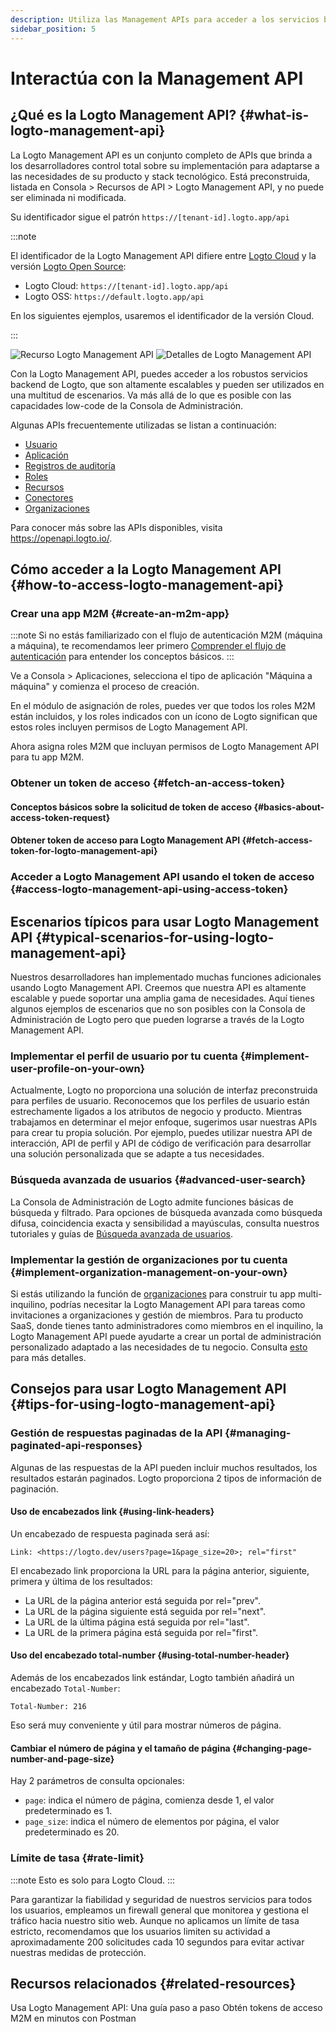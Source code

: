 ```yaml
---
description: Utiliza las Management APIs para acceder a los servicios backend de Logto, escalando tu sistema CIAM con gestión de usuarios, configuración de cuentas, verificación de identidad y arquitectura multi-inquilino.
sidebar_position: 5
---
```



# Interactúa con la Management API

## ¿Qué es la Logto Management API? \{#what-is-logto-management-api}

La Logto Management API es un conjunto completo de APIs que brinda a los desarrolladores control total sobre su implementación para adaptarse a las necesidades de su producto y stack tecnológico. Está preconstruida, listada en <CloudLink to="/api-resources">Consola > Recursos de API > Logto Management API</CloudLink>, y no puede ser eliminada ni modificada.

Su identificador sigue el patrón `https://[tenant-id].logto.app/api`

:::note

El identificador de la Logto Management API difiere entre [Logto Cloud](/logto-cloud) y la versión [Logto Open Source](/logto-oss):

- Logto Cloud: `https://[tenant-id].logto.app/api`
- Logto OSS: `https://default.logto.app/api`

En los siguientes ejemplos, usaremos el identificador de la versión Cloud.

:::

<img alt="Recurso Logto Management API" src="/img/assets/logto-management-api-resource.webp" />

<img alt="Detalles de Logto Management API" src="/img/assets/logto-management-api-details.webp" />

Con la Logto Management API, puedes acceder a los robustos servicios backend de Logto, que son altamente escalables y pueden ser utilizados en una multitud de escenarios. Va más allá de lo que es posible con las capacidades low-code de la Consola de Administración.

Algunas APIs frecuentemente utilizadas se listan a continuación:

- [Usuario](https://openapi.logto.io/operation/operation-getuser)
- [Aplicación](https://openapi.logto.io/operation/operation-listapplications)
- [Registros de auditoría](https://openapi.logto.io/operation/operation-listlogs)
- [Roles](https://openapi.logto.io/operation/operation-listroles)
- [Recursos](https://openapi.logto.io/operation/operation-listresources)
- [Conectores](https://openapi.logto.io/operation/operation-listconnectors)
- [Organizaciones](https://openapi.logto.io/operation/operation-listorganizations)

Para conocer más sobre las APIs disponibles, visita https://openapi.logto.io/.

## Cómo acceder a la Logto Management API \{#how-to-access-logto-management-api}

### Crear una app M2M \{#create-an-m2m-app}

:::note
Si no estás familiarizado con el flujo de autenticación M2M (máquina a máquina), te recomendamos leer primero [Comprender el flujo de autenticación](/integrate-logto/integrate-logto-into-your-application/understand-authentication-flow/#machine-to-machine-authentication-flow) para entender los conceptos básicos.
:::

Ve a <CloudLink to="/applications">Consola > Aplicaciones</CloudLink>, selecciona el tipo de aplicación "Máquina a máquina" y comienza el proceso de creación.

<M2mRoleAssignment />

En el módulo de asignación de roles, puedes ver que todos los roles M2M están incluidos, y los roles indicados con un ícono de Logto significan que estos roles incluyen permisos de Logto Management API.

Ahora asigna roles M2M que incluyan permisos de Logto Management API para tu app M2M.

### Obtener un token de acceso \{#fetch-an-access-token}

#### Conceptos básicos sobre la solicitud de token de acceso \{#basics-about-access-token-request}

<BasicsAboutAccessTokenRequest />

#### Obtener token de acceso para Logto Management API \{#fetch-access-token-for-logto-management-api}

<FetchAccessTokenForLogtoManagementApi />

### Acceder a Logto Management API usando el token de acceso \{#access-logto-management-api-using-access-token}

<AccessLogtoManagementApiUsingAccessToken />

## Escenarios típicos para usar Logto Management API \{#typical-scenarios-for-using-logto-management-api}

Nuestros desarrolladores han implementado muchas funciones adicionales usando Logto Management API. Creemos que nuestra API es altamente escalable y puede soportar una amplia gama de necesidades. Aquí tienes algunos ejemplos de escenarios que no son posibles con la Consola de Administración de Logto pero que pueden lograrse a través de la Logto Management API.

### Implementar el perfil de usuario por tu cuenta \{#implement-user-profile-on-your-own}

Actualmente, Logto no proporciona una solución de interfaz preconstruida para perfiles de usuario. Reconocemos que los perfiles de usuario están estrechamente ligados a los atributos de negocio y producto. Mientras trabajamos en determinar el mejor enfoque, sugerimos usar nuestras APIs para crear tu propia solución. Por ejemplo, puedes utilizar nuestra API de interacción, API de perfil y API de código de verificación para desarrollar una solución personalizada que se adapte a tus necesidades.

### Búsqueda avanzada de usuarios \{#advanced-user-search}

La Consola de Administración de Logto admite funciones básicas de búsqueda y filtrado. Para opciones de búsqueda avanzada como búsqueda difusa, coincidencia exacta y sensibilidad a mayúsculas, consulta nuestros tutoriales y guías de [Búsqueda avanzada de usuarios](/user-management/advanced-user-search).

### Implementar la gestión de organizaciones por tu cuenta \{#implement-organization-management-on-your-own}

Si estás utilizando la función de [organizaciones](/organizations) para construir tu app multi-inquilino, podrías necesitar la Logto Management API para tareas como invitaciones a organizaciones y gestión de miembros. Para tu producto SaaS, donde tienes tanto administradores como miembros en el inquilino, la Logto Management API puede ayudarte a crear un portal de administración personalizado adaptado a las necesidades de tu negocio. Consulta [esto](/end-user-flows/organization-experience/) para más detalles.

## Consejos para usar Logto Management API \{#tips-for-using-logto-management-api}

### Gestión de respuestas paginadas de la API \{#managing-paginated-api-responses}

Algunas de las respuestas de la API pueden incluir muchos resultados, los resultados estarán paginados. Logto proporciona 2 tipos de información de paginación.

#### Uso de encabezados link \{#using-link-headers}

Un encabezado de respuesta paginada será así:

```
Link: <https://logto.dev/users?page=1&page_size=20>; rel="first"
```

El encabezado link proporciona la URL para la página anterior, siguiente, primera y última de los resultados:

- La URL de la página anterior está seguida por rel="prev".
- La URL de la página siguiente está seguida por rel="next".
- La URL de la última página está seguida por rel="last".
- La URL de la primera página está seguida por rel="first".

#### Uso del encabezado total-number \{#using-total-number-header}

Además de los encabezados link estándar, Logto también añadirá un encabezado `Total-Number`:

```
Total-Number: 216
```

Eso será muy conveniente y útil para mostrar números de página.

#### Cambiar el número de página y el tamaño de página \{#changing-page-number-and-page-size}

Hay 2 parámetros de consulta opcionales:

- `page`: indica el número de página, comienza desde 1, el valor predeterminado es 1.
- `page_size`: indica el número de elementos por página, el valor predeterminado es 20.

### Límite de tasa \{#rate-limit}

:::note
Esto es solo para Logto Cloud.
:::

Para garantizar la fiabilidad y seguridad de nuestros servicios para todos los usuarios, empleamos un firewall general que monitorea y gestiona el tráfico hacia nuestro sitio web. Aunque no aplicamos un límite de tasa estricto, recomendamos que los usuarios limiten su actividad a aproximadamente 200 solicitudes cada 10 segundos para evitar activar nuestras medidas de protección.

## Recursos relacionados \{#related-resources}

<Url href="https://blog.logto.io/management-api">
  Usa Logto Management API: Una guía paso a paso
</Url>

<Url href="https://blog.logto.io/use-postman-to-obtain-m2m-access-token">
  Obtén tokens de acceso M2M en minutos con Postman
</Url>
